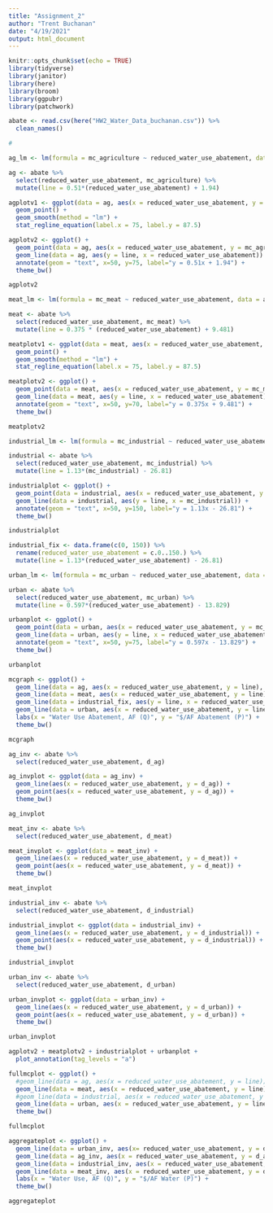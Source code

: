 ```yaml
---
title: "Assignment_2"
author: "Trent Buchanan"
date: "4/19/2021"
output: html_document
---
```


```r
knitr::opts_chunk$set(echo = TRUE)
library(tidyverse)
library(janitor)
library(here)
library(broom)
library(ggpubr)
library(patchwork)
```

```r
abate <- read.csv(here("HW2_Water_Data_buchanan.csv")) %>% 
  clean_names()

#
```

```r
ag_lm <- lm(formula = mc_agriculture ~ reduced_water_use_abatement, data = abate)

ag <- abate %>% 
  select(reduced_water_use_abatement, mc_agriculture) %>% 
  mutate(line = 0.51*(reduced_water_use_abatement) + 1.94)

agplotv1 <- ggplot(data = ag, aes(x = reduced_water_use_abatement, y = mc_agriculture)) +
  geom_point() + 
  geom_smooth(method = "lm") + 
  stat_regline_equation(label.x = 75, label.y = 87.5)

agplotv2 <- ggplot() +
  geom_point(data = ag, aes(x = reduced_water_use_abatement, y = mc_agriculture)) +
  geom_line(data = ag, aes(y = line, x = reduced_water_use_abatement)) +
  annotate(geom = "text", x=50, y=75, label="y = 0.51x + 1.94") +
  theme_bw() 

agplotv2
```

```r
meat_lm <- lm(formula = mc_meat ~ reduced_water_use_abatement, data = abate)

meat <- abate %>% 
  select(reduced_water_use_abatement, mc_meat) %>% 
  mutate(line = 0.375 * (reduced_water_use_abatement) + 9.481)

meatplotv1 <- ggplot(data = meat, aes(x = reduced_water_use_abatement, y = mc_meat)) +
  geom_point() + 
  geom_smooth(method = "lm") + 
  stat_regline_equation(label.x = 75, label.y = 87.5)

meatplotv2 <- ggplot() +
  geom_point(data = meat, aes(x = reduced_water_use_abatement, y = mc_meat)) +
  geom_line(data = meat, aes(y = line, x = reduced_water_use_abatement)) +
  annotate(geom = "text", x=50, y=70, label="y = 0.375x + 9.481") +
  theme_bw()

meatplotv2
```

```r
industrial_lm <- lm(formula = mc_industrial ~ reduced_water_use_abatement, data = abate)

industrial <- abate %>% 
  select(reduced_water_use_abatement, mc_industrial) %>% 
  mutate(line = 1.13*(mc_industrial) - 26.81)

industrialplot <- ggplot() +
  geom_point(data = industrial, aes(x = reduced_water_use_abatement, y = mc_industrial)) +
  geom_line(data = industrial, aes(y = line, x = mc_industrial)) +
  annotate(geom = "text", x=50, y=150, label="y = 1.13x - 26.81") +
  theme_bw()

industrialplot

industrial_fix <- data.frame(c(0, 150)) %>% 
  rename(reduced_water_use_abatement = c.0..150.) %>% 
  mutate(line = 1.13*(reduced_water_use_abatement) - 26.81)
```

```r
urban_lm <- lm(formula = mc_urban ~ reduced_water_use_abatement, data = abate)

urban <- abate %>% 
  select(reduced_water_use_abatement, mc_urban) %>% 
  mutate(line = 0.597*(reduced_water_use_abatement) - 13.829)

urbanplot <- ggplot() +
  geom_point(data = urban, aes(x = reduced_water_use_abatement, y = mc_urban)) +
  geom_line(data = urban, aes(y = line, x = reduced_water_use_abatement)) +
  annotate(geom = "text", x=50, y=75, label="y = 0.597x - 13.829") +
  theme_bw()

urbanplot
```

```r
mcgraph <- ggplot() +
  geom_line(data = ag, aes(x = reduced_water_use_abatement, y = line), color = "green") +
  geom_line(data = meat, aes(x = reduced_water_use_abatement, y = line), color = "red") +
  geom_line(data = industrial_fix, aes(y = line, x = reduced_water_use_abatement), color = "grey") +
  geom_line(data = urban, aes(x = reduced_water_use_abatement, y = line), color = "black") +
  labs(x = "Water Use Abatement, AF (Q)", y = "$/AF Abatement (P)") +
  theme_bw()

mcgraph
```



```r
ag_inv <- abate %>% 
  select(reduced_water_use_abatement, d_ag)

ag_invplot <- ggplot(data = ag_inv) +
  geom_line(aes(x = reduced_water_use_abatement, y = d_ag)) +
  geom_point(aes(x = reduced_water_use_abatement, y = d_ag)) +
  theme_bw()

ag_invplot
```

```r
meat_inv <- abate %>% 
  select(reduced_water_use_abatement, d_meat)

meat_invplot <- ggplot(data = meat_inv) +
  geom_line(aes(x = reduced_water_use_abatement, y = d_meat)) +
  geom_point(aes(x = reduced_water_use_abatement, y = d_meat)) +
  theme_bw()

meat_invplot
```

```r
industrial_inv <- abate %>% 
  select(reduced_water_use_abatement, d_industrial)

industrial_invplot <- ggplot(data = industrial_inv) +
  geom_line(aes(x = reduced_water_use_abatement, y = d_industrial)) +
  geom_point(aes(x = reduced_water_use_abatement, y = d_industrial)) +
  theme_bw()

industrial_invplot
```

```r
urban_inv <- abate %>% 
  select(reduced_water_use_abatement, d_urban)

urban_invplot <- ggplot(data = urban_inv) +
  geom_line(aes(x = reduced_water_use_abatement, y = d_urban)) +
  geom_point(aes(x = reduced_water_use_abatement, y = d_urban)) +
  theme_bw()

urban_invplot
```

```r
agplotv2 + meatplotv2 + industrialplot + urbanplot +
  plot_annotation(tag_levels = "a")

fullmcplot <- ggplot() +
  #geom_line(data = ag, aes(x = reduced_water_use_abatement, y = line)) +
  geom_line(data = meat, aes(x = reduced_water_use_abatement, y = line)) +
  #geom_line(data = industrial, aes(x = reduced_water_use_abatement, y = line)) +
  geom_line(data = urban, aes(x = reduced_water_use_abatement, y = line)) +
  theme_bw()

fullmcplot
```


```r
aggregateplot <- ggplot() +
  geom_line(data = urban_inv, aes(x= reduced_water_use_abatement, y = d_urban), color = "black") +
  geom_line(data = ag_inv, aes(x = reduced_water_use_abatement, y = d_ag), color = "green") +
  geom_line(data = industrial_inv, aes(x = reduced_water_use_abatement, y = d_industrial), color = "grey") +
  geom_line(data = meat_inv, aes(x = reduced_water_use_abatement, y = d_meat), color = "red") +
  labs(x = "Water Use, AF (Q)", y = "$/AF Water (P)") +
  theme_bw()

aggregateplot
```

